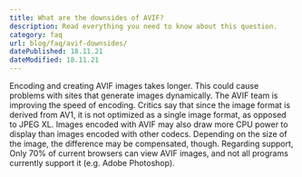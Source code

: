 ```yaml
---
title: What are the downsides of AVIF?
description: Read everything you need to know about this question.
category: faq
url: blog/faq/avif-downsides/
datePublished: 18.11.21
dateModified: 18.11.21
---
```


Encoding and creating AVIF images takes longer. This could cause problems with sites that generate images dynamically. The AVIF team is improving the speed of encoding. Critics say that since the image format is derived from AV1, it is not optimized as a single image format, as opposed to JPEG XL. Images encoded with AVIF may also draw more CPU power to display than images encoded with other codecs. Depending on the size of the image, the difference may be compensated, though. Regarding support, Only 70% of current browsers can view AVIF images, and not all programs currently support it (e.g. Adobe Photoshop).

